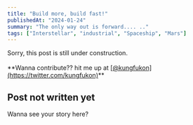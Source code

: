 ```yaml
---
title: "Build more, build fast!"
publishedAt: "2024-01-24"
summary: "The only way out is forward.... .."
tags: ["Interstellar", "industrial", "Spaceship", "Mars"]
---
```


<Alert type="warning">
  Sorry, this post is still under construction.<br/>
  <br/>
  **Wanna contribute?? hit me up at <u>[@kungfukon](https://twitter.com/kungfukon)</u>**
</Alert>

## Post not written yet
Wanna see your story here?
<Tweet id="1750366514962935908" theme="light" />
